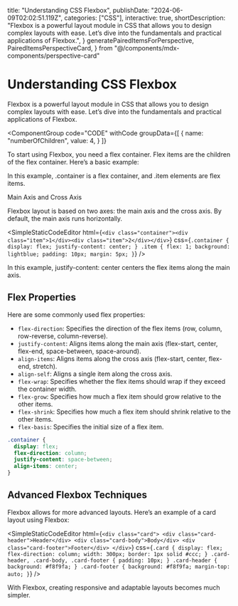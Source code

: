   title: "Understanding CSS Flexbox",
  publishDate: "2024-06-09T02:02:51.119Z",
  categories: ["CSS"],
  interactive: true,
  shortDescription:
    "Flexbox is a powerful layout module in CSS that allows you to design complex layouts with ease. Let’s dive into the fundamentals and practical applications of Flexbox.",
}
  generatePairedItemsForPerspective,
  PairedItemsPerspectiveCard,
} from "@/components/mdx-components/perspective-card"


# Understanding CSS Flexbox

Flexbox is a powerful layout module in CSS that allows you to design complex layouts with ease. Let’s dive into the fundamentals and practical applications of Flexbox.

<ComponentGroup
  code="CODE"
  withCode
  groupData={[
    {
      name: "numberOfChildren",
      value: 4,
    }
  ]}
>

<PairedItemsPerspectiveCard />
</ComponentGroup>

To start using Flexbox, you need a flex container. Flex items are the children of the flex container. Here’s a basic example:

In this example, .container is a flex container, and .item elements are flex items.

Main Axis and Cross Axis

Flexbox layout is based on two axes: the main axis and the cross axis. By default, the main axis runs horizontally.

<SimpleStaticCodeEditor
  html={`<div class="container"><div class="item">1</div><div class="item">2</div></div>`}
  css={`
    .container {
      display: flex;
      justify-content: center;
    }
    .item {
      flex: 1;
      background: lightblue;
      padding: 10px;
      margin: 5px;
    }
  `}
/>

In this example, justify-content: center centers the flex items along the main axis.

## Flex Properties

Here are some commonly used flex properties:

- `flex-direction`: Specifies the direction of the flex items (row, column, row-reverse, column-reverse).
- `justify-content`: Aligns items along the main axis (flex-start, center, flex-end, space-between, space-around).
- `align-items`: Aligns items along the cross axis (flex-start, center, flex-end, stretch).
- `align-self`: Aligns a single item along the cross axis.
- `flex-wrap`: Specifies whether the flex items should wrap if they exceed the container width.
- `flex-grow`: Specifies how much a flex item should grow relative to the other items.
- `flex-shrink`: Specifies how much a flex item should shrink relative to the other items.
- `flex-basis`: Specifies the initial size of a flex item.

```css
.container {
  display: flex;
  flex-direction: column;
  justify-content: space-between;
  align-items: center;
}
```

## Advanced Flexbox Techniques

Flexbox allows for more advanced layouts. Here’s an example of a card layout using Flexbox:

<SimpleStaticCodeEditor
  html={`
    <div class="card">
      <div class="card-header">Header</div>
      <div class="card-body">Body</div>
      <div class="card-footer">Footer</div>
    </div>
  `}
  css={`
    .card {
      display: flex;
      flex-direction: column;
      width: 300px;
      border: 1px solid #ccc;
    }
    .card-header,
    .card-body,
    .card-footer {
      padding: 10px;
    }
    .card-header {
      background: #f8f9fa;
    }
    .card-footer {
      background: #f8f9fa;
      margin-top: auto;
    }
  `}
/>

With Flexbox, creating responsive and adaptable layouts becomes much simpler.
